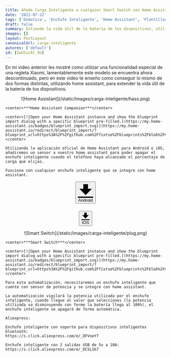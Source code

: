 ```yaml
---
title: Añade Carga Inteligente a cualquier Smart Switch con Home Assistant
date: '2021-07-22'
tags: ['Domotica', 'Enchufe Inteligente', 'Home Assistant', 'Plantillas', 'Smart Switch']
draft: false
summary: Extiende la vida útil de la batería de tus dispositivos, utilizando un smart switch con Carga Inteligente desde Home Assistant
images: []
layout: PostLayout
canonicalUrl: carga-inteligente
autores: ['default']
id: [IwGtucAl_9o]
---
```


En mi video anterior les mostré como utilizar una funcionalidad especial de una regleta Xiaomi, lamentablemente este modelo se encuentra ahora descontinuado, pero en este video te enseño como conseguir lo mismo de dos formas distintas, utilizando home assistant, para extender la vida útil de la batería de tus dispositivos.

<div className="flex flex-wrap -mx-2 overflow-hidden xl:-mx-2">
  <div className="my-1 px-2 w-full overflow-hidden xl:my-1 xl:px-2 xl:w-1/2">
    <center>![Home Assistant](/static/images/carga-inteligente/hass.png)</center>
    
    <center>***Home Assistant Companion***</center>

    <center>[![Open your Home Assistant instance and show the blueprint import dialog with a specific blueprint pre-filled.](https://my.home-assistant.io/badges/blueprint_import.svg)](https://my.home-assistant.io/redirect/blueprint_import/?blueprint_url=https%3A%2F%2Fgithub.com%2Ffixtse%2Fblueprints%2Fblob%2Fmain%2Fcharging_battery_level.yaml)</center>

    Utilizando la aplicación oficial de Home Assistant para Android o iOS, añadiremos un sensor a nuestro home assistant para poder apagar el enchufe inteligente cuando el teléfono haya alcanzado el porcentaje de carga que elijas.

    Funciona con cualquier enchufe inteligente que se integre con home assistant.

<p align="center">
  <a
    href="https://play.google.com/store/apps/details?id=io.homeassistant.companion.android"
    target="_blank"
    rel="noreferrer"
  >
    <button class="bg-blue-500 hover:bg-blue-700 text-white font-bold py-2 px-4 rounded inline-flex items-center">
      <svg class="fill-current w-4 h-4 mr-2" xmlns="http://www.w3.org/2000/svg" viewBox="0 0 20 20">
        <path d="M13 8V2H7v6H2l8 8 8-8h-5zM0 18h20v2H0v-2z" />
      </svg>
      <span>Android</span>
    </button>
  </a>
</p>

###

<p align="center">
  <a
    href="https://apps.apple.com/us/app/home-assistant/id1099568401"
    target="_blank"
    rel="noreferrer"
  >
    <button class="bg-gray-300 hover:bg-gray-400 text-gray-800 font-bold py-2 px-4 rounded inline-flex items-center">
      <svg class="fill-current w-4 h-4 mr-2" xmlns="http://www.w3.org/2000/svg" viewBox="0 0 20 20">
        <path d="M13 8V2H7v6H2l8 8 8-8h-5zM0 18h20v2H0v-2z" />
      </svg>
      <span>iOS</span>
    </button>
  </a>
</p>

  </div>
  <div className="my-1 px-2 w-full overflow-hidden xl:my-1 xl:px-2 xl:w-1/2">
    <center>![Smart Switch](/static/images/carga-inteligente/plug.png)</center>
    
    <center>***Smart Switch***</center>

    <center>[![Open your Home Assistant instance and show the blueprint import dialog with a specific blueprint pre-filled.](https://my.home-assistant.io/badges/blueprint_import.svg)](https://my.home-assistant.io/redirect/blueprint_import/?blueprint_url=https%3A%2F%2Fgithub.com%2Ffixtse%2Fblueprints%2Fblob%2Fmain%2Fcharging_power_lever_sensor.yaml)</center>

    Para esta automatización, necesitaremos un enchufe inteligente que cuente con sensor de potencia y se integre con home assistant.

    La automatización vigilará la potencia utilizada por el enchufe inteligente, cuando llegue al valor que selecciones (la potencia utilizada va disminuyendo con forme la batería llega al 100%), el enchufe inteligente se apagará de forma automática.

    Aliexpress:

    Enchufe inteligente con soporte para dispositivos inteligentes bluetooth:
    https://s.click.aliexpress.com/e/_DFVoeY7

    Enchufe inteligente con 2 salidas USB de 5v a 10A:
    https://s.click.aliexpress.com/e/_DCSLSk7

  </div>
</div>
